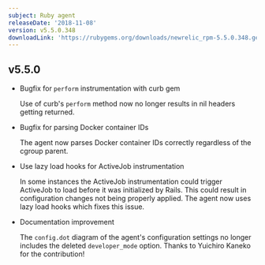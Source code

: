 ```yaml
---
subject: Ruby agent
releaseDate: '2018-11-08'
version: v5.5.0.348
downloadLink: 'https://rubygems.org/downloads/newrelic_rpm-5.5.0.348.gem'
---
```


## v5.5.0

* Bugfix for `perform` instrumentation with curb gem

  Use of curb's `perform` method now no longer results in nil headers getting returned.
* Bugfix for parsing Docker container IDs

  The agent now parses Docker container IDs correctly regardless of the cgroup parent.
* Use lazy load hooks for ActiveJob instrumentation

  In some instances the ActiveJob instrumentation could trigger ActiveJob to load before it was initialized by Rails. This could result in configuration changes not being properly applied. The agent now uses lazy load hooks which fixes this issue.
* Documentation improvement

  The `config.dot` diagram of the agent's configuration settings no longer includes the deleted `developer_mode` option. Thanks to Yuichiro Kaneko for the contribution!
